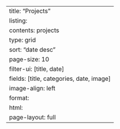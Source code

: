 ---
title: "Projects"
listing:
    contents: projects
    type: grid
    sort: "date desc"
    page-size: 10
    filter-ui: [title, date]
    fields: [title, categories, date, image]
    image-align: left
format: 
  html: 
    page-layout: full
---